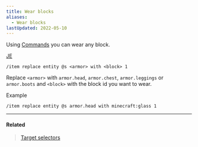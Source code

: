 ```yaml
---
title: Wear blocks
aliases:
  - Wear blocks
lastUpdated: 2022-05-10
---
```



Using [Commands](/commands) you can wear any block.

[JE](/javaedition)
```mcfunction
/item replace entity @s <armor> with <block> 1
```

Replace `<armor>` with `armor.head`, `armor.chest`, `armor.leggings` or `armor.boots` and `<block>` with the block id you want to wear.

Example
```mcfunction
/item replace entity @s armor.head with minecraft:glass 1
```

<div class="grid md:grid-cols-2 gap-3 *:m-0">
   <Asset name="wearblocksglass.webp" alt="Glass custom armor" />
   <Asset name="wearblocksdirt.webp" alt="Dirt custom armor" />
   <Asset name="wearblocksobserver.webp" alt="Observer custom armor" />
   <Asset name="wearblocksleaves.webp" alt="Leaves custom armor" />
</div>

---

#### Related
> [Target selectors](/targetselectors)